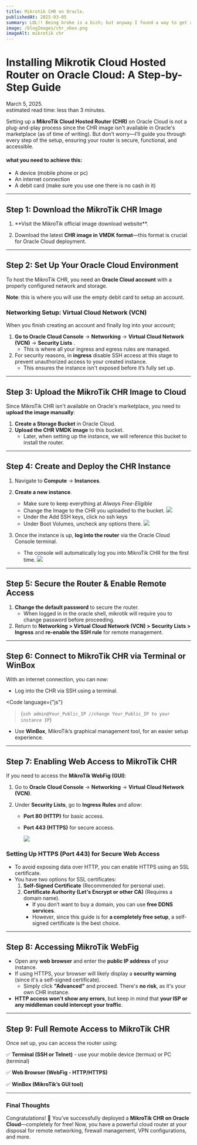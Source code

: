 ```yaml
---
title: Mikrotik CHR on Oracle.
publishedAt: 2025-03-05
summary: LOL!! Being broke is a bich; but anyway I found a way to get an instance of mikrotik routerOs for absolutely free on the cloud. Winks!
image: /blogImages/chr_vbox.png
imageAlt: mikrotik chr
---
```


# Installing Mikrotik Cloud Hosted Router on Oracle Cloud: A Step-by-Step Guide

<div className="text-gray-500 pb-2 border-b-2 border-solid border-gray-500 w-full flex flex-col lg:flex-row justify-between">
  <div>March 5, 2025.</div>
  <div>estimated read time: less than 3 minutes.</div>
</div>

<div className="flex justify-center pb-5 w-full">
  <div className="relative flex h-[150px] -top-3 sm:h-[180px] w-[calc(100%-50px)] sm:w-[400px] ">
    <BlogHeaderImage src="/blogImages/chr_vbox.png" alt="mikrotik_chr" />
  </div>
</div>

Setting up a **MikroTik Cloud Hosted Router (CHR)** on Oracle Cloud is not a plug-and-play process since the CHR image isn't available in Oracle's marketplace (as of time of writing). But don’t worry—I’ll guide you through every step of the setup, ensuring your router is secure, functional, and accessible.

#### what you need to achieve this:

- A device (mobile phone or pc)
- An internet connection
- A debit card (make sure you use one there is no cash in it)

<Hr />

## **Step 1: Download the MikroTik CHR Image**

1.  <ExternalLink href="https://mikrotik.com/download">
      **Visit the MikroTik official image download website**.
    </ExternalLink>

2.  Download the latest **CHR image in VMDK format**—this format is crucial for Oracle Cloud deployment.

<Hr />

## **Step 2: Set Up Your Oracle Cloud Environment**

To host the MikroTik CHR, you need an <ExternalLink href='https://www.oracle.com/cloud/sign-in.html'>**Oracle Cloud account**</ExternalLink> with a properly configured network and storage.

**Note**: this is where you will use the empty debit card to setup an account.

### **Networking Setup: Virtual Cloud Network (VCN)**

When you finish creating an account and finally log into your account;

1. **Go to Oracle Cloud Console** → **Networking** → **Virtual Cloud Network (VCN)** → **Security Lists** .
   - This is where all your ingress and egress rules are managed.
2. For security reasons, in **ingress** disable SSH access at this stage to prevent unauthorized access to your created instance.
   - This ensures the instance isn't exposed before it’s fully set up.

<Hr />

## **Step 3: Upload the MikroTik CHR Image to Cloud**

Since MikroTik CHR isn't available on Oracle's marketplace, you need to **upload the image manually**:

1. **Create a Storage Bucket** in Oracle Cloud.
2. **Upload the CHR VMDK image** to this bucket.
   - Later, when setting up the instance, we will reference this bucket to install the router.

<Hr />

## **Step 4: Create and Deploy the CHR Instance**

1. Navigate to **Compute** → **Instances**.
2. **Create a new instance**.

   - Make sure to keep everything at _Always Free-Eligible_
   - Change the Image to the CHR you uploaded to the bucket.
     <img src="/blogImages/oracle0PNG.PNG" className="shadow-2xl"></img>
   - Under the Add SSH keys, click no ssh keys
   - Under Boot Volumes, uncheck any options there.
     <img src="/blogImages/oracle1PNG.PNG" className="shadow-2xl"></img>

3. Once the instance is up, **log into the router** via the Oracle Cloud Console terminal.
   - The console will automatically log you into MikroTik CHR for the first time.
     <img src="/blogImages/oracle2.PNG" className="shadow-2xl "></img>

<Hr />

## **Step 5: Secure the Router & Enable Remote Access**

1. **Change the default password** to secure the router.
   - When logged in in the oracle shell, mikrotik will require you to change password before proceeding.
2. Return to **Networking > Virtual Cloud Network (VCN) > Security Lists > Ingress** and **re-enable the SSH rule** for remote management.

<Hr />

## **Step 6: Connect to MikroTik CHR via Terminal or WinBox**

With an internet connection, you can now:

- Log into the CHR via SSH using a terminal.

<Code
  language={"js"}
>{`ssh admin@Your_Public_IP //change Your_Public_IP to your instance IP`}</Code>

- Use **WinBox**, MikroTik’s graphical management tool, for an easier setup experience.

<Hr />

## **Step 7: Enabling Web Access to MikroTik CHR**

If you need to access the **MikroTik WebFig (GUI)**:

1. Go to **Oracle Cloud Console** → **Networking** → **Virtual Cloud Network (VCN)**.
2. Under **Security Lists**, go to **Ingress Rules** and allow:

   - **Port 80 (HTTP)** for basic access.
   - **Port 443 (HTTPS)** for secure access.

     <img src="/blogImages/oracle3.PNG" className="shadow-2xl "></img>

### **Setting Up HTTPS (Port 443) for Secure Web Access**

- To avoid exposing data over HTTP, you can enable HTTPS using an SSL certificate.
- You have two options for SSL certificates:
  1. **Self-Signed Certificate** (Recommended for personal use).
  2. **Certificate Authority (Let's Encrypt or other CA)** (Requires a domain name).
     - If you don’t want to buy a domain, you can use **free DDNS services**.
     - However, since this guide is for **a completely free setup**, a self-signed certificate is the best choice.

<Hr />

## **Step 8: Accessing MikroTik WebFig**

- Open any **web browser** and enter the **public IP address** of your instance.
- If using HTTPS, your browser will likely display a **security warning** (since it's a self-signed certificate).
  - Simply click **"Advanced"** and proceed. There's **no risk**, as it's your own CHR instance.
- **HTTP access won't show any errors**, but keep in mind that **your ISP or any middleman could intercept your traffic**.

<Hr />

## **Step 9: Full Remote Access to MikroTik CHR**

Once set up, you can access the router using:

✅ **Terminal (SSH or Telnet)** - use your mobile device (termux) or PC (terminal)

✅ **Web Browser (WebFig - HTTP/HTTPS)**

✅ **WinBox (MikroTik’s GUI tool)**

<Hr />

### **Final Thoughts**

Congratulations! 🎉 You’ve successfully deployed a **MikroTik CHR on Oracle Cloud**—completely for free! Now, you have a powerful cloud router at your disposal for remote networking, firewall management, VPN configurations, and more.
